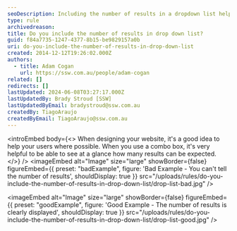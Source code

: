 ```yaml
---
seoDescription: Including the number of results in a dropdown list helps users quickly gauge the scope of their search.
type: rule
archivedreason:
title: Do you include the number of results in drop down list?
guid: f84a7735-1247-4377-8b15-be9829157a0b
uri: do-you-include-the-number-of-results-in-drop-down-list
created: 2014-12-12T19:26:02.000Z
authors:
  - title: Adam Cogan
    url: https://ssw.com.au/people/adam-cogan
related: []
redirects: []
lastUpdated: 2024-06-08T03:27:17.000Z
lastUpdatedBy: Brady Stroud [SSW]
lastUpdatedByEmail: bradystroud@ssw.com.au
createdBy: TiagoAraujo
createdByEmail: TiagoAraujo@ssw.com.au
---
```


<introEmbed
  body={<>
When designing your website, it's a good idea to help your users where possible. When you use a combo box, it's very helpful to be able to see at a glance how many results can be expected.
  </>}
/>
<imageEmbed
  alt="Image"
  size="large"
  showBorder={false}
  figureEmbed={{
    preset: "badExample",
    figure: 'Bad Example - You can\'t tell the number of results',
    shouldDisplay: true
  }}
  src="/uploads/rules/do-you-include-the-number-of-results-in-drop-down-list/drop-list-bad.jpg"
/>

<imageEmbed
  alt="Image"
  size="large"
  showBorder={false}
  figureEmbed={{
    preset: "goodExample",
    figure: 'Good Example - The number of results is clearly displayed',
    shouldDisplay: true
  }}
  src="/uploads/rules/do-you-include-the-number-of-results-in-drop-down-list/drop-list-good.jpg"
/>
